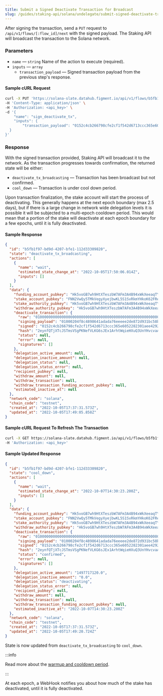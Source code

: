 ```yaml
---
title: Submit a Signed Deactivate Transaction for Broadcast
slug: /guides/staking-api/solana/undelegate/submit-signed-deactivate-transaction
---
```


After signing the transaction, send a `PUT` request to `/api/v1/flows/[:flow_id]/next` with the signed payload.
The Staking API will broadcast the transaction to the Solana network.

### Parameters

- `name` &mdash; `string` Name of the action to execute (required).
- `inputs` &mdash; `array`
  - `transaction_payload` &mdash; Signed transaction payload from the previous step's response.

#### Sample cURL Request

```bash {5-8}
curl -X PUT 'https://solana-slate.datahub.figment.io/api/v1/flows/b5fb1f97-bd9d-4207-bfe1-112d33309820/next' \
-H 'Content-Type: application/json' \
-H 'Authorization: <api_key>' \
-d '{
	"name": "sign_deactivate_tx",
	"inputs": {
		"transaction_payload": "0152c4cb266798cfe2cf1f542d6713ccc365e6052282301aee4292217326c0dff37ca07a39df7930b96570242b5b7405ce2bde1f748f75c1b9e833829cbdc9520b01000204f8c4898641adada76eeeee2de872d931bc58bfb2ce5b79734e32808cc501a534d57c96845584709596f8fb1e1be584d1be3e8f258cdba157ab5a3cb8397e712606a1d8179137542a983437bdfe2a7ab2557f535c8a78722b68a49dc00000000006a7d51718c774c928566398691d5eb68b5eb8a39b4b6d5c73555b2100000000f40a7dc3da4a140d6dbc49cb6652f7a652896f98d99b63bb63027fbb5b6c26000102030103000405000000"
  }
}'
```

### Response

With the signed transaction provided, Staking API will broadcast it to the network. As the transaction progresses towards confirmation, the returned state will be either:

- `deactivate_tx_broadcasting` &mdash; Transaction has been broadcast but not confirmed.
- `cool_down` &mdash; Transaction is under cool down period.

Upon transaction finalization, the stake account will start the process of deactivating.
This generally happens at the next epoch boundary (max 2.5 days), but if there is a large change in network wide delegation levels it is possible it will be subjected to a multi-epoch cooldown period.
This would mean that a portion of the stake will deactivate at each epoch boundary for a few epochs, until it is fully deactivated.

#### Sample Response

```json {3}
{
  "id": "b5fb1f97-bd9d-4207-bfe1-112d33309820",
  "state": "deactivate_tx_broadcasting",
  "actions": [
    {
      "name": "wait",
      "estimated_state_change_at": "2022-10-05T17:50:06.014Z",
      "inputs": []
    }
  ],
  "data": {
    "funding_account_pubkey": "Hk5voGB7wh9HtXTeszbW7AFm3A4B94xWkXeeaqTYspqy",
    "stake_account_pubkey": "FNN2VwQy5TMkVegyXyejbwKL5S1SvRkmYHkoK62FReo7",
    "stake_authority_pubkey": "Hk5voGB7wh9HtXTeszbW7AFm3A4B94xWkXeeaqTYspqy",
    "withdraw_authority_pubkey": "Hk5voGB7wh9HtXTeszbW7AFm3A4B94xWkXeeaqTYspqy",
    "deactivate_transaction": {
      "raw": "010000000000000000000000000000000000000000000000000000000000000000000000000000000000000000000000000000000000000000000000000000000001000204f8c4898641adada76eeeee2de872d931bc58bfb2ce5b79734e32808cc501a534d57c96845584709596f8fb1e1be584d1be3e8f258cdba157ab5a3cb8397e712606a1d8179137542a983437bdfe2a7ab2557f535c8a78722b68a49dc00000000006a7d51718c774c928566398691d5eb68b5eb8a39b4b6d5c73555b2100000000f40a7dc3da4a140d6dbc49cb6652f7a652896f98d99b63bb63027fbb5b6c26000102030103000405000000",
      "signing_payload": "01000204f8c4898641adada76eeeee2de872d931bc58bfb2ce5b79734e32808cc501a534d57c96845584709596f8fb1e1be584d1be3e8f258cdba157ab5a3cb8397e712606a1d8179137542a983437bdfe2a7ab2557f535c8a78722b68a49dc00000000006a7d51718c774c928566398691d5eb68b5eb8a39b4b6d5c73555b2100000000f40a7dc3da4a140d6dbc49cb6652f7a652896f98d99b63bb63027fbb5b6c26000102030103000405000000",
      "signed": "0152c4cb266798cfe2cf1f542d6713ccc365e6052282301aee4292217326c0dff37ca07a39df7930b96570242b5b7405ce2bde1f748f75c1b9e833829cbdc9520b01000204f8c4898641adada76eeeee2de872d931bc58bfb2ce5b79734e32808cc501a534d57c96845584709596f8fb1e1be584d1be3e8f258cdba157ab5a3cb8397e712606a1d8179137542a983437bdfe2a7ab2557f535c8a78722b68a49dc00000000006a7d51718c774c928566398691d5eb68b5eb8a39b4b6d5c73555b2100000000f40a7dc3da4a140d6dbc49cb6652f7a652896f98d99b63bb63027fbb5b6c26000102030103000405000000",
      "hash": "2eynfQTjXTcJSTmsVSgPKNefVLKG6sJEx1ArhtWqieHXuQ3UnYHvcvaArscjsaCz2WBuSTTALNf6rAaCj9iN8Ddk",
      "status": null,
      "error": null,
      "signatures": []
    },
    "delegation_active_amount": null,
    "delegation_inactive_amount": null,
    "delegation_status": null,
    "delegation_status_error": null,
    "recipient_pubkey": null,
    "withdraw_amount": null,
    "withdraw_transaction": null,
    "withdraw_transaction_funding_account_pubkey": null,
    "estimated_inactive_at": null
  },
  "network_code": "solana",
  "chain_code": "testnet",
  "created_at": "2022-10-05T17:37:31.573Z",
  "updated_at": "2022-10-05T17:49:05.858Z"
}
```

#### Sample cURL Request To Refresh The Transaction

```bash
curl -X GET https://solana-slate.datahub.figment.io/api/v1/flows/b5fb1f97-bd9d-4207-bfe1-112d33309820 \
-H 'Authorization: <api_key>'
```

#### Sample Updated Response

```json {3}
{
  "id": "b5fb1f97-bd9d-4207-bfe1-112d33309820",
  "state": "cool_down",
  "actions": [
    {
      "name": "wait",
      "estimated_state_change_at": "2022-10-07T14:30:23.200Z",
      "inputs": []
    }
  ],
  "data": {
    "funding_account_pubkey": "Hk5voGB7wh9HtXTeszbW7AFm3A4B94xWkXeeaqTYspqy",
    "stake_account_pubkey": "FNN2VwQy5TMkVegyXyejbwKL5S1SvRkmYHkoK62FReo7",
    "stake_authority_pubkey": "Hk5voGB7wh9HtXTeszbW7AFm3A4B94xWkXeeaqTYspqy",
    "withdraw_authority_pubkey": "Hk5voGB7wh9HtXTeszbW7AFm3A4B94xWkXeeaqTYspqy",
    "deactivate_transaction": {
      "raw": "010000000000000000000000000000000000000000000000000000000000000000000000000000000000000000000000000000000000000000000000000000000001000204f8c4898641adada76eeeee2de872d931bc58bfb2ce5b79734e32808cc501a534d57c96845584709596f8fb1e1be584d1be3e8f258cdba157ab5a3cb8397e712606a1d8179137542a983437bdfe2a7ab2557f535c8a78722b68a49dc00000000006a7d51718c774c928566398691d5eb68b5eb8a39b4b6d5c73555b2100000000f40a7dc3da4a140d6dbc49cb6652f7a652896f98d99b63bb63027fbb5b6c26000102030103000405000000",
      "signing_payload": "01000204f8c4898641adada76eeeee2de872d931bc58bfb2ce5b79734e32808cc501a534d57c96845584709596f8fb1e1be584d1be3e8f258cdba157ab5a3cb8397e712606a1d8179137542a983437bdfe2a7ab2557f535c8a78722b68a49dc00000000006a7d51718c774c928566398691d5eb68b5eb8a39b4b6d5c73555b2100000000f40a7dc3da4a140d6dbc49cb6652f7a652896f98d99b63bb63027fbb5b6c26000102030103000405000000",
      "signed": "0152c4cb266798cfe2cf1f542d6713ccc365e6052282301aee4292217326c0dff37ca07a39df7930b96570242b5b7405ce2bde1f748f75c1b9e833829cbdc9520b01000204f8c4898641adada76eeeee2de872d931bc58bfb2ce5b79734e32808cc501a534d57c96845584709596f8fb1e1be584d1be3e8f258cdba157ab5a3cb8397e712606a1d8179137542a983437bdfe2a7ab2557f535c8a78722b68a49dc00000000006a7d51718c774c928566398691d5eb68b5eb8a39b4b6d5c73555b2100000000f40a7dc3da4a140d6dbc49cb6652f7a652896f98d99b63bb63027fbb5b6c26000102030103000405000000",
      "hash": "2eynfQTjXTcJSTmsVSgPKNefVLKG6sJEx1ArhtWqieHXuQ3UnYHvcvaArscjsaCz2WBuSTTALNf6rAaCj9iN8Ddk",
      "status": "confirmed",
      "error": null,
      "signatures": []
    },
    "delegation_active_amount": "1497717120.0",
    "delegation_inactive_amount": "0.0",
    "delegation_status": "deactivating",
    "delegation_status_error": null,
    "recipient_pubkey": null,
    "withdraw_amount": null,
    "withdraw_transaction": null,
    "withdraw_transaction_funding_account_pubkey": null,
    "estimated_inactive_at": "2022-10-07T14:30:23.200Z"
  },
  "network_code": "solana",
  "chain_code": "testnet",
  "created_at": "2022-10-05T17:37:31.573Z",
  "updated_at": "2022-10-05T17:49:20.724Z"
}
```

State is now updated from `deactivate_tx_broadcasting` to `cool_down`.

:::info

Read more about the [warmup and cooldown period](https://docs.solana.com/cluster/stake-delegation-and-rewards#stake-warmup-cooldown-withdrawal).

:::

At each epoch, a WebHook notifies you about how much of the stake has deactivated, until it is fully deactivated.
